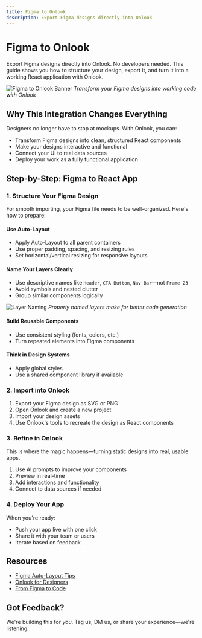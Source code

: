 ```yaml
---
title: Figma to Onlook
description: Export Figma designs directly into Onlook
---
```


# Figma to Onlook

Export Figma designs directly into Onlook. No developers needed. This guide shows you how to structure your design, export it, and turn it into a working React application with Onlook.

![Figma to Onlook Banner](/images/figma-to-onlook-banner.png)
*Transform your Figma designs into working code with Onlook*

## Why This Integration Changes Everything

Designers no longer have to stop at mockups. With Onlook, you can:

- Transform Figma designs into clean, structured React components
- Make your designs interactive and functional
- Connect your UI to real data sources
- Deploy your work as a fully functional application

## Step-by-Step: Figma to React App

### 1. Structure Your Figma Design

For smooth importing, your Figma file needs to be well-organized. Here's how to prepare:

#### Use Auto-Layout

- Apply Auto-Layout to all parent containers
- Use proper padding, spacing, and resizing rules
- Set horizontal/vertical resizing for responsive layouts

#### Name Your Layers Clearly

- Use descriptive names like `Header`, `CTA Button`, `Nav Bar`—not `Frame 23`
- Avoid symbols and nested clutter
- Group similar components logically

![Layer Naming](/images/layer-naming.png)
*Properly named layers make for better code generation*

#### Build Reusable Components

- Use consistent styling (fonts, colors, etc.)
- Turn repeated elements into Figma components

#### Think in Design Systems

- Apply global styles
- Use a shared component library if available

### 2. Import into Onlook

1. Export your Figma design as SVG or PNG
2. Open Onlook and create a new project
3. Import your design assets
4. Use Onlook's tools to recreate the design as React components

### 3. Refine in Onlook

This is where the magic happens—turning static designs into real, usable apps.

1. Use AI prompts to improve your components
2. Preview in real-time
3. Add interactions and functionality
4. Connect to data sources if needed

### 4. Deploy Your App

When you're ready:
- Push your app live with one click
- Share it with your team or users
- Iterate based on feedback

## Resources

- [Figma Auto-Layout Tips](https://help.figma.com/hc/en-us/articles/360040451373-Create-dynamic-designs-with-Auto-layout)
- [Onlook for Designers](https://onlook.com/for-designers)
- [From Figma to Code](https://github.com/onlook-dev/onlook/wiki/From-Figma-to-Code)

## Got Feedback?

We're building this for *you*. Tag us, DM us, or share your experience—we're listening.
